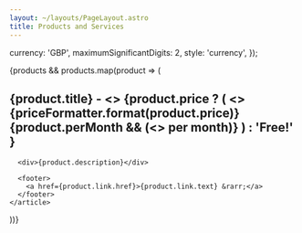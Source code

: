 ```yaml
---
layout: ~/layouts/PageLayout.astro
title: Products and Services
---
```



  currency: 'GBP',
  maximumSignificantDigits: 2,
  style: 'currency',
});

<div class="space-y-6">
  {products && products.map(product => (
    <article class="space-y-4">
      <h2>
        {product.title} - <> </>
        {product.price
          ? (
              <>{priceFormatter.format(product.price)}
              {product.perMonth && (<> per month</>)}
              </>
            )
          : 'Free!'
        }
      </h2>

      <div>{product.description}</div>

      <footer>
        <a href={product.link.href}>{product.link.text} &rarr;</a>
      </footer>
    </article>
  ))}
</div>
